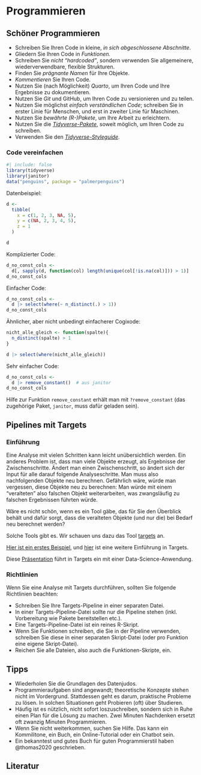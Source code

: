 # Programmieren





## Schöner Programmieren


- Schreiben Sie Ihren Code in kleine, *in sich abgeschlossene Abschnitte*.
- Gliedern Sie Ihren Code in *Funktionen.*
- Schreiben Sie *nicht "hardcoded"*, sondern verwenden Sie allgemeinere, wiederverwendbare, flexible Strukturen.
- Finden Sie *prägnante Namen* für Ihre Objekte.
- *Kommentieren* Sie Ihren Code.
- Nutzen Sie (nach Möglichkeit) *Quarto*, um Ihren Code und Ihre Ergebnisse zu dokumentieren.
- Nutzen Sie *Git* und GitHub, um Ihren Code zu versionieren und zu teilen.
- Nutzen Sie möglichst *einfach verständlichen Code*; schreiben Sie in erster Linie für Menschen, und erst in zweiter Linie für Maschinen.
- Nutzen Sie *bewährte (R-)Pakete*, um Ihre Arbeit zu erleichtern.
- Nutzen Sie die [*Tidyverse-Pakete*](https://www.tidyverse.org/), soweit möglich, um Ihren Code zu schreiben.
- Verwenden Sie den *[Tidyverse-Styleguide](https://style.tidyverse.org/)*.



:::{.exm-einfacher-code}
### Code vereinfachen


```r
#| include: false
library(tidyverse)
library(janitor)
data("penguins", package = "palmerpenguins")
```
Datenbeispiel:

```r
d <-
  tibble(
    x = c(1, 2, 3, NA, 5),
    y = c(NA, 2, 3, 4, 5),
    z = 1
  )

d
```

Komplizierter Code:

```r
d_no_const_cols <- 
  d[, sapply(d, function(col) length(unique(col[!is.na(col)])) > 1)]
d_no_const_cols
```

Einfacher Code:

```r
d_no_const_cols <- 
  d |> select(where(~ n_distinct(.) > 1))
d_no_const_cols
```

Ähnlicher, aber nicht unbedingt einfacherer Cogixode:


```r
nicht_alle_gleich <- function(spalte){
  n_distinct(spalte) > 1
}

d |> select(where(nicht_alle_gleich))

```



Sehr einfacher Code:

```r
d_no_const_cols <- 
  d |> remove_constant()  # aus janitor
d_no_const_cols
```


Hilfe zur Funktion `remove_constant` erhält man mit `?remove_constant` (das zugehörige Paket, `janitor`, muss dafür geladen sein).
:::


## Pipelines mit Targets

### Einführung

Eine Analyse mit vielen Schritten kann leicht unübersichtlich werden.
Ein anderes Problem ist, dass man viele Objekte erzeugt, als Ergebnisse der Zwischenschritte.
Ändert man einen Zwischenschritt, so ändert sich der Input für alle darauf folgende 
Analyseschritte. Man muss also nachfolgenden Objekte neu berechnen.
Gefährlich wäre, würde man vergessen, diese Objekte neu zu berechnen:
Man würde mit einem "veralteten" also falschen Objekt weiterarbeiten,
was zwangsläufig zu falschen Ergebnissen führten würde.

Wäre es nicht schön, wenn es ein Tool gäbe, das für Sie den Überblick behält und
dafür sorgt, dass die veralteten Objekte (und nur die) bei Bedarf neu berechnet werden?

Solche Tools gibt es. Wir schauen uns dazu das Tool [targets](https://books.ropensci.org/targets/) an.

[Hier ist ein erstes Beispiel](https://books.ropensci.org/targets/walkthrough.html), und [hier](https://carpentries-incubator.github.io/targets-workshop/aio.html) ist eine weitere Einführung in Targets.

Diese [Präsentation](https://wlandau.github.io/targets-tutorial/#1) führt in Targets ein mit einer Data-Science-Anwendung.


### Richtlinien

Wenn Sie eine Analyse mit Targets durchführen, sollten Sie folgende Richtlinien beachten:

- Schreiben Sie Ihre Targets-Pipeline in einer separaten Datei.
- In einer Targets-Pipeline-Datei sollte nur die Pipeline stehen (inkl. Vorbereitung wie Pakete bereitstellen etc.).
- Eine Targets-Pipeline-Datei ist ein reines R-Skript.
- Wenn Sie Funktionen schreiben, die Sie in der Pipeline verwenden, schreiben Sie diese in einer separaten Skript-Datei (oder pro Funktion eine eigene Skript-Datei).
- Reichen Sie alle Dateien, also auch die Funktionen-Skripte, ein.




## Tipps


- Wiederholen Sie die Grundlagen des Datenjudos.
- Programmieraufgaben sind angewandt; theoretische Konzepte stehen nicht im Vordergrund. Stattdessen geht es darum, praktische Probleme zu lösen. In solchen Situationen geht Probieren (oft) über Studieren.
- Häufig ist es nützlich, nicht sofort loszuschreiben, sondern sich in Ruhe einen Plan für die Lösung zu machen. Zwei Minuten Nachdenken ersetzt oft zwanzig Minuten Programmieren.
- Wenn Sie nicht weiterkommen, suchen Sie Hilfe. Das kann ein Kommilitone, ein Buch, ein Online-Tutorial oder ein Chatbot sein.
- Ein bekanntest und gutes Buch für guten Programmierstil haben @thomas2020 geschrieben.





## Literatur






